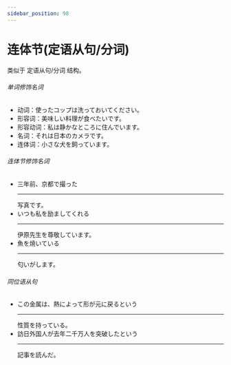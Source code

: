 ```yaml
---
sidebar_position: 98
---
```



# 连体节(定语从句/分词)

类似于 定语从句/分词 结构。

###### 单词修饰名词
- 动词：<Hg>使った</Hg>コップは洗っておいてください。
- 形容词：<Hg>美味しい</Hg>料理が食べたいです。
- 形容动词：私は<Hg>静かな</Hg>ところに住んでいます。
- 名词：それは<Hg>日本の</Hg>カメラです。
- 连体词：<Hg>小さな</Hg>犬を飼っています。

###### 连体节修饰名词
- <Hg>三年前、京都で撮った</Hg><Hr>写真</Hr>です。
- <Hg>いつも私を励ましてくれる</Hg><Hr>伊原先生</Hr>を尊敬しています。
- <Hg>魚を焼いている</Hg><Hr>匂い</Hr>がします。

###### 同位语从句
- この金属は、<Hg>熱によって形が元に戻る</Hg><Hp>という</Hp><Hr>性質</Hr>を持っている。
- <Hg>訪日外国人が去年二千万人を突破した</Hg><Hp>という</Hp><Hr>記事</Hr>を読んだ。
